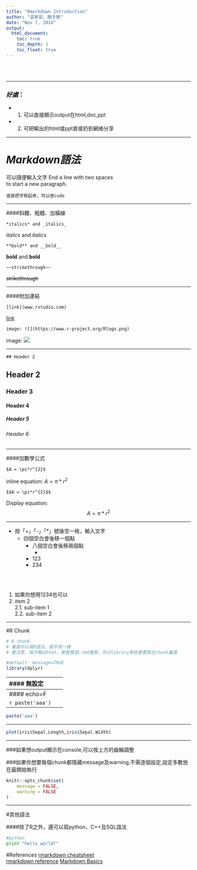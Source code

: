 ```yaml
---
title: "Rmarkdown Introduction"
author: "梁家安、簡于閔"
date: "Nov 7, 2016"
output:
  html_document:
    toc: true
    toc_depth: 1
    toc_float: true
---
```





<br/>
<br/>

----------------------------------------------------------------------------------------------

### *好處*：
+    1. 可以直接顯示output在html,doc,ppt
+    2. 可把輸出的html或ppt直接扔到網絡分享

----------------------------------------------------------------------------------------------

# *Markdown語法*  

可以隨便輸入文字
End a line with two spaces  
to start a new paragraph.


```
或是把字框起來，可以放code
```

----------------------------------------------------------------------------------------------

####斜體、粗體、加橫線
```
*italics* and _italics_
```
*italics* and _italics_  


```
**bold** and __bold__  
```
**bold** and __bold__  


```
~~strikethrough~~  
```
~~strikethrough~~  

----------------------------------------------------------------------------------------------

####附加連結
```
[link](www.rstudio.com)  
```
[link](www.rstudio.com)  

```
image: ![](https://www.r-project.org/Rlogo.png)  
```
image: ![](https://www.r-project.org/Rlogo.png)  

----------------------------------------------------------------------------------------------

```
## Header 2    
```

## Header 2    
### Header 3    
#### Header 4    
##### Header 5    
###### Header 6    

----------------------------------------------------------------------------------------------

####加數學公式  

```
$A = \pi*r^{2}$
```
inline equation: $A = \pi*r^{2}$  

```
$$A = \pi*r^{2}$$
```
Display equation: $$A = \pi*r^{2}$$

----------------------------------------------------------------------------------------------



* 按「+」「-」「*」號後空一格，輸入文字 
    * 四個空白會後移一個點  
        + 八個空白會後移兩個點
            +
      - 123
      * 234
      
      
<br/>
<br/>
        
1. 如果你想用1234也可以
2. item 2  
    2.1. sub-item 1  
    2.2. sub-item 2  

----------------------------------------------------------------------------------------------

#R Chunk


```r
# R chunk
# 裏面可以寫R語法，跟平常一樣
# 要注意，每次輸出html，都會整個.rmd重跑，所以library那些都要寫在chunk裏面
```


```r
#default: message=TRUE
library(dplyr)
```

------------------------------------------------------------
#### 無設定

```r
paste('aaa')
```
 
 
------------------------------------------------------------
#### echo=F

```r
paste('aaa')
```

------------------------------------------------------------

```r
paste('aaa')
```

------------------------------------------------------------

```r
plot(iris$Sepal.Length,iris$Sepal.Width)
```

------------------------------------------------------------


###如果想output顯示在console,可以按上方的齒輪調整

###如果你想要每個chunk都隱藏message及warning,不需逐個設定,設定多數放在最開始執行
```r
knitr::opts_chunk$set(
	message = FALSE,
	warning = FALSE
)
```


----------------------------------------------------------------------------------------------

#其他語法

####除了R之外，還可以寫python、C++及SQL語法


```python
#python
print "hello world!"
```

#References
[rmarkdown cheatsheet](https://www.rstudio.com/wp-content/uploads/2015/02/rmarkdown-cheatsheet.pdf)  
[rmarkdown reference](https://www.rstudio.com/wp-content/uploads/2015/03/rmarkdown-reference.pdf)
[Markdown Basics](http://rmarkdown.rstudio.com/authoring_basics.html)

<br/>




